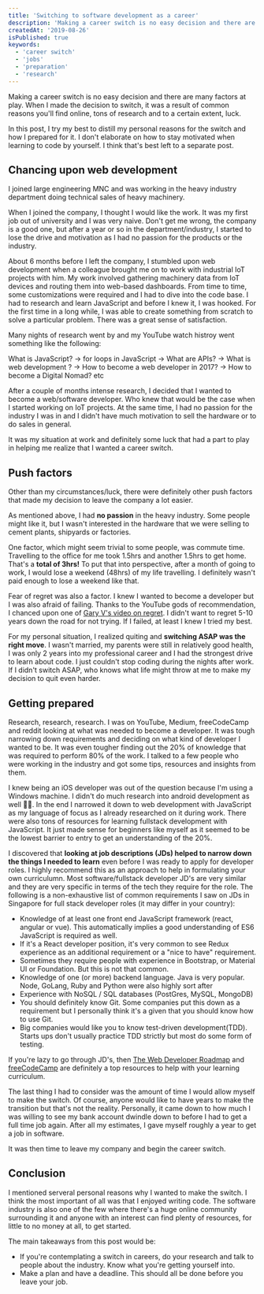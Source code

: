 ```yaml
---
title: 'Switching to software development as a career'
description: 'Making a career switch is no easy decision and there are many factors at play. I talk about the reasons that made me make the jump into software development and how I prepared.'
createdAt: '2019-08-26'
isPublished: true
keywords:
  - 'career switch'
  - 'jobs'
  - 'preparation'
  - 'research'
---
```


Making a career switch is no easy decision and there are many factors at play. When I made the decision to switch, it was a result of common reasons you'll find online, tons of research and to a certain extent, luck.

In this post, I try my best to distill my personal reasons for the switch and how I prepared for it. I don't elaborate on how to stay motivated when learning to code by yourself. I think that's best left to a separate post.

## Chancing upon web development

I joined large engineering MNC and was working in the heavy industry department doing technical sales of heavy machinery.

When I joined the company, I thought I would like the work. It was my first job out of university and I was very naive. Don't get me wrong, the company is a good one, but after a year or so in the department/industry, I started to lose the drive and motivation as I had no passion for the products or the industry.

About 6 months before I left the company, I stumbled upon web development when a colleague brought me on to work with industrial IoT projects with him. My work involved gathering machinery data from IoT devices and routing them into web-based dashboards. From time to time, some customizations were required and I had to dive into the code base. I had to research and learn JavaScript and before I knew it, I was hooked. For the first time in a long while, I was able to create something from scratch to solve a particular problem. There was a great sense of satisfaction.

Many nights of research went by and my YouTube watch histroy went something like the following:

What is JavaScript? -> for loops in JavaScript -> What are APIs? -> What is web development ? -> How to become a web developer in 2017? -> How to become a Digital Nomad? etc

After a couple of months intense research, I decided that I wanted to become a web/software developer. Who knew that would be the case when I started working on IoT projects. At the same time, I had no passion for the industry I was in and I didn't have much motivation to sell the hardware or to do sales in general.

It was my situation at work and definitely some luck that had a part to play in helping me realize that I wanted a career switch.

## Push factors

Other than my circumstances/luck, there were definitely other push factors that made my decision to leave the company a lot easier.

As mentioned above, I had **no passion** in the heavy industry. Some people might like it, but I wasn't interested in the hardware that we were selling to cement plants, shipyards or factories.

One factor, which might seem trivial to some people, was commute time. Travelling to the office for me took 1.5hrs and another 1.5hrs to get home. That's a **total of 3hrs!** To put that into perspective, after a month of going to work, I would lose a weekend (48hrs) of my life travelling. I definitely wasn't paid enough to lose a weekend like that.

Fear of regret was also a factor. I knew I wanted to become a developer but I was also afraid of failing. Thanks to the YouTube gods of recommendation, I chanced upon one of [Gary V's video on regret](https://youtu.be/6221OqtXD04). I didn't want to regret 5-10 years down the road for not trying. If I failed, at least I knew I tried my best.

For my personal situation, I realized quiting and **switching ASAP was the right move**. I wasn't married, my parents were still in relatively good health, I was only 2 years into my professional career and I had the strongest drive to learn about code. I just couldn't stop coding during the nights after work. If I didn't switch ASAP, who knows what life might throw at me to make my decision to quit even harder.

## Getting prepared

Research, research, research. I was on YouTube, Medium, freeCodeCamp and reddit looking at what was needed to become a developer. It was tough narrowing down requirements and deciding on what kind of developer I wanted to be. It was even tougher finding out the 20% of knowledge that was required to perform 80% of the work. I talked to a few people who were working in the industry and got some tips, resources and insights from them.

I knew being an iOS developer was out of the question because I'm using a Windows machine. I didn't do much research into android development as well 🤷‍♂️. In the end I narrowed it down to web development with JavaScript as my language of focus as I already researched on it during work. There were also tons of resources for learning fullstack development with JavaScript. It just made sense for beginners like myself as it seemed to be the lowest barrier to entry to get an understanding of the 20%.

I discovered that **looking at job descriptions (JDs) helped to narrow down the things I needed to learn** even before I was ready to apply for developer roles. I highly recommend this as an approach to help in formulating your own curriculumn. Most software/fullstack developer JD's are very similar and they are very specific in terms of the tech they require for the role. The following is a non-exhaustive list of common requirements I saw on JDs in Singapore for full stack developer roles (it may differ in your country):

- Knowledge of at least one front end JavaScript framework (react, angular or vue). This automatically implies a good understanding of ES6 JavaScript is required as well.
- If it's a React developer position, it's very common to see Redux experience as an additional requirement or a "nice to have" requirement.
- Sometimes they require people with experience in Bootstrap, or Material UI or Foundation. But this is not that common.
- Knowledge of one (or more) backend language. Java is very popular. Node, GoLang, Ruby and Python were also highly sort after
- Experience with NoSQL / SQL databases (PostGres, MySQL, MongoDB)
- You should definitely know Git. Some companies put this down as a requirement but I personally think it's a given that you should know how to use Git.
- Big companies would like you to know test-driven development(TDD). Starts ups don't usually practice TDD strictly but most do some form of testing.

If you're lazy to go through JD's, then [The Web Developer Roadmap](https://github.com/kamranahmedse/developer-roadmap) and [freeCodeCamp](https://www.freecodecamp.org) are definitely a top resources to help with your learning curriculum.

The last thing I had to consider was the amount of time I would allow myself to make the switch. Of course, anyone would like to have years to make the transition but that's not the reality. Personally, it came down to how much I was willing to see my bank account dwindle down to before I had to get a full time job again. After all my estimates, I gave myself roughly a year to get a job in software.

It was then time to leave my company and begin the career switch.

## Conclusion

I mentioned serveral personal reasons why I wanted to make the switch. I think the most important of all was that I enjoyed writing code. The software industry is also one of the few where there's a huge online community surrounding it and anyone with an interest can find plenty of resources, for little to no money at all, to get started.

The main takeaways from this post would be:

- If you're contemplating a switch in careers, do your research and talk to people about the industry. Know what you're getting yourself into.
- Make a plan and have a deadline. This should all be done before you leave your job.
